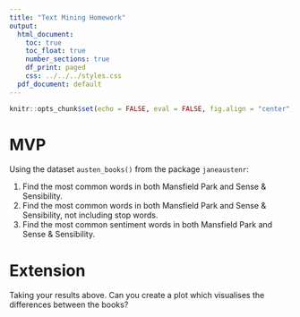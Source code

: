 ```yaml
---
title: "Text Mining Homework"
output:
  html_document:
    toc: true
    toc_float: true
    number_sections: true
    df_print: paged
    css: ../../../styles.css
  pdf_document: default
---
```



```r
knitr::opts_chunk$set(echo = FALSE, eval = FALSE, fig.align = "center", message = FALSE, warning = FALSE)
```

# MVP

Using the dataset `austen_books()` from the package `janeaustenr`:

1. Find the most common words in both Mansfield Park and Sense & Sensibility.
2. Find the most common words in both Mansfield Park and Sense & Sensibility, not including stop words.
3. Find the most common sentiment words in both Mansfield Park and Sense & Sensibility.

# Extension

Taking your results above. Can you create a plot which visualises the differences between the books?  
